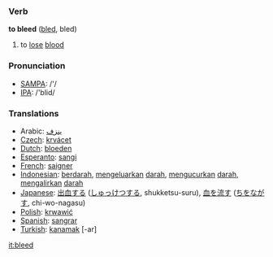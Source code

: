 === Verb ===

'''to bleed''' ([[bled]], bled)

# to [[lose]] [[blood]]

=== Pronunciation ===
*[[w:SAMPA|SAMPA]]: /'/
*[[w:IPA|IPA]]: /'blid/

=== Translations ===
*Arabic: [[ينزف]]
*[[Czech]]: [[krvácet]]
*[[Dutch]]: [[bloeden]]
*[[Esperanto]]: [[sangi]]
*[[French]]: [[saigner]]
*[[Indonesian]]: [[darah|berdarah]], [[keluar|mengeluarkan]] [[darah]], [[kucur|mengucurkan]] [[darah]], [[alir|mengalirkan]] [[darah]] 
*[[Japanese]]: [[出血]]する ([[しゅっけつ]]する, shukketsu-suru), [[血]]を[[流す]] ([[ち]]を[[ながす]], chi-wo-nagasu)
*[[Polish]]: [[krwawić]]
*[[Spanish]]: [[sangrar]]
*[[Turkish]]: [[kanamak]] [-ar]

[[it:bleed]]